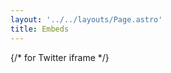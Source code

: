 ```yaml
---
layout: '../../layouts/Page.astro'
title: Embeds
---
```






{/* for Twitter iframe */}
<script async src="https://platform.twitter.com/widgets.js" />

back to [Index](/design)

## Embeds

### Social share

  title: 'Embed page',
  description: 'Embed page description',
  url: `${CONFIG.SITE_URL}${ROUTES.DESIGN}embeds`,
};

<Share {...shareProps} />
---

### astro-embed

#### Tweet

<Tweet id="https://x.com/iximiuz/status/1803840469165642189" />

---

#### YouTube default 768px

<YouTube id="XlnmN4BfCxw" title="My custom title" />

#### YouTube size=full, params="start=557&end=575"

<YouTube id="eZXXa7ujoks" size="full" title="My custom title" params="start=557&end=575"/>

#### YouTube size=expand-sm

<YouTube id="dvyeoDBUtsU" size="expand-sm" title="My custom title"/>

#### YouTube size=expand-lg

<YouTube id="dvyeoDBUtsU" size="expand-lg" title="My custom title"/>

---

#### Vimeo

<Vimeo id="https://vimeo.com/32001208" />

---

#### Open graph link preview

<LinkPreview id="https://astro.build/blog/welcome-world/" />

